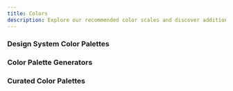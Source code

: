 ```yaml
---
title: Colors
description: Explore our recommended color scales and discover additional resources to enhance your color knowledge.
---
```


### Design System Color Palettes

<Cards>
  <CustomCard
    title="Altassian"
    icon="/resources/colors/atlassian.svg"
    description="Start designing and developing beautiful product experiences with Atlassian Design System UI foundations, components, and standards."
    href="https://atlassian.design/foundations/color-new"
  />
  <CustomCard
    title="Bootstrap"
    icon="/resources/colors/bootstrap.png"
    description="Bootstrap is supported by an extensive color system that themes our styles and components. This enables more comprehensive customization and extension for any project."
    href="https://getbootstrap.com/docs/5.3/customize/color/#all-colors"
  />
  <CustomCard
    title="Geist"
    icon="/resources/colors/vercel-icon-dark.png"
    description="Vercel’s design system called Geist. Made for building consistent and delightful web experiences."
    href="https://vercel.com/geist/colors"
  />
  <CustomCard
    title="Material UI"
    icon="/resources/colors/materialui.svg"
    description="Convey meaning through color. Out of the box you get access to all colors in the Material Design guidelines."
    href="https://mui.com/material-ui/customization/color/#color-palette"
  />
  <CustomCard
    title="Tailwindcss"
    icon="/resources/colors/tailwindcss.svg"
    description="Customizing the default color palette for your project."
    href="https://tailwindcss.com/docs/customizing-colors"
  />
</Cards>

### Color Palette Generators

<Cards>
  <CustomCard
    title="AI Colors"
    description="Create cool and unique color palettes with our AI-powered color palette generator. Browse, edit, and visualize your palettes to find the perfect combination for your project."
    href="https://aicolors.co/"
  />
  <CustomCard
    title="Coolors"
    icon="/resources/colors/coolors.png"
    description="Generate or browse beautiful color combinations for your designs."
    href="https://coolors.co"
  />
  <CustomCard
    title="Huemint"
    icon="/resources/colors/huemint.svg"
    description="Generate a unique 3-accent palette for your website."
    href="https://huemint.com/"
  />
  <CustomCard
    title="Color Generator – Kigen"
    icon="/resources/colors/kigen-color.png"
    description="Generate beautiful color palettes for your design system."
    href="https://kigen.design/color"
  />
  <CustomCard
    title="Khroma"
    icon="/resources/colors/khroma.png"
    description="Khroma is the fastest way to discover, search, and save color combos and palettes you'll love. Discover a personalized AI-powered color tool for designers to find the perfect color scheme."
    href="https://www.khroma.co/"
  />
  <CustomCard
    title="Paletton"
    icon="/resources/colors/paletton.png"
    description="In love with colors, since 2002. A designer tool for creating color combinations that work together well. Formerly known as Color Scheme Designer. Use the color wheel to create great color palettes."
    href="https://paletton.com/"
  />
  <CustomCard
    title="Pigment"
    icon="/resources/colors/pigment.png"
    description="A unique way to generate fresh and vibrant colors based on lighting and pigment, instead of math. Find a beautiful, free color palette in seconds to kick off your next project."
    href="https://pigment.shapefactory.co/"
  />
  <CustomCard
    title="Spectr"
    icon="/resources/colors/spectr.svg"
    description="Upload an image to generate a tailwindcss color palette and shadcn theme."
    href="https://spectr.irung.me/"
  />
  <CustomCard
    title="UI Color"
    icon="/resources/colors/uicolor.png"
    description="Generate, edit, save and share Tailwind CSS color shades based on a given hexcode or HSL color."
    href="https://uicolors.app"
  />
</Cards>

### Curated Color Palettes

<Cards>
  <CustomCard
    title="Color Hunt"
    icon="/resources/colors/color-hunt.png"
    description="Discover the newest hand-picked color palettes of Color Hunt. Get color inspiration for your design and art projects."
    href="https://colorhunt.co/"
  />
  <CustomCard
    title="Color Palettes"
    icon="/resources/colors/hyper-color.png"
    description="A curated collection of beautiful Tailwind CSS gradients using the full range of Tailwind CSS colors. Easily copy and paste the class names, CSS or even save the gradients as an image."
    href="https://hypercolor.dev/"
  />
  <CustomCard
    title="Colorsinspo"
    icon="/resources/colors/colorsinspo.png"
    description="Colorsinspo is all in one resource to find everything about colors with extreme ease. Also, you will get Freebies, Inspirations, Color Tools, Gradients and thousands of trendy hand-picked color palettes."
    href="https://colorsinspo.com"
  />
  <CustomCard
    title="Colorsss"
    icon="/resources/colors/colorsss.png"
    description="Colors inpirations for graphic designers, UI/UX designers, artists. We curates awesome color palettes, gradients and tool to help you find great colors."
    href="https://colorsss.com/"
  />
  <CustomCard
    title="Flat UI Colors"
    icon="/resources/colors/flatuicolors.png"
    description="280 handpicked colors ready for COPY & PASTE"
    href="https://flatuicolors.com/"
  />
  <CustomCard
    title="Happy Hues"
    icon="/resources/colors/happy-hues.png"
    description="See color palette inspiration on a real example website. As you click on different palettes every color on this site updates to give you context of how that color could be used for your design or illustration projects."
    href="https://www.happyhues.co/"
  />
</Cards>

